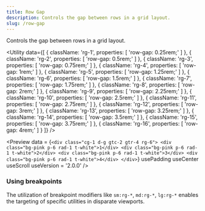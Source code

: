 ```yaml
---
title: Row Gap
description: Controls the gap between rows in a grid layout.
slug: /row-gap
---
```



Controls the gap between rows in a grid layout.

<Utility
  data={[
    {
      className: 'rg-1',
      properties: [
        'row-gap: 0.25rem;'
      ]
    },
    {
      className: 'rg-2',
      properties: [
        'row-gap: 0.5rem;'
      ]
    },
    {
      className: 'rg-3',
      properties: [
        'row-gap: 0.75rem;'
      ]
    },
    {
      className: 'rg-4',
      properties: [
        'row-gap: 1rem;'
      ]
    },
    {
      className: 'rg-5',
      properties: [
        'row-gap: 1.25rem;'
      ]
    },
    {
      className: 'rg-6',
      properties: [
        'row-gap: 1.5rem;'
      ]
    },
    {
      className: 'rg-7',
      properties: [
        'row-gap: 1.75rem;'
      ]
    },
    {
      className: 'rg-8',
      properties: [
        'row-gap: 2rem;'
      ]
    },
    {
      className: 'rg-9',
      properties: [
        'row-gap: 2.25rem;'
      ]
    },
    {
      className: 'rg-10',
      properties: [
        'row-gap: 2.5rem;'
      ]
    },
    {
      className: 'rg-11',
      properties: [
        'row-gap: 2.75rem;'
      ]
    },
    {
      className: 'rg-12',
      properties: [
        'row-gap: 3rem;'
      ]
    },
    {
      className: 'rg-13',
      properties: [
        'row-gap: 3.25rem;'
      ]
    },
    {
      className: 'rg-14',
      properties: [
        'row-gap: 3.5rem;'
      ]
    },
    {
      className: 'rg-15',
      properties: [
        'row-gap: 3.75rem;'
      ]
    },
    {
      className: 'rg-16',
      properties: [
        'row-gap: 4rem;'
      ]
    }
  ]}
/>

<Preview
  data = {`<div class="cg-1 d-g gtc-2 gtr-4 rg-6">
      <div class="bg-pink p-6 rad-1 t-white">1</div>
      <div class="bg-pink p-6 rad-1 t-white">2</div>
      <div class="bg-pink p-6 rad-1 t-white">3</div>
      <div class="bg-pink p-6 rad-1 t-white">4</div>
    </div>`}
  usePadding
  useCenter
  useScroll
  useVersion = '2.0.0'
/>

### Using breakpoints

The utilization of breakpoint modifiers like `sm:rg-*`, `md:rg-*`, `lg:rg-*` enables the targeting of specific utilities in disparate viewports.
